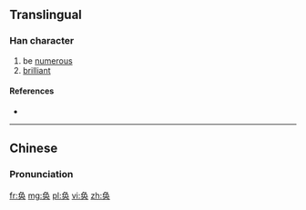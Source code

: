 {{also|奐}}
==Translingual==

===Han character===
{{Han char|rn=37|rad=大|as=04|sn=7|four=|canj=弓月大 (NBK), X弓月大 (XNBK)}}

# be [[numerous]]
# [[brilliant]]

====References====
* {{Han ref|kx=0250.161|hdz=10530.030|uh=5942|ud=22850}}

----

==Chinese==
{{zh-hanzi-box|奂|[[奐]]}}

===Pronunciation===
{{zh-pron
|m=huàn
|c=wun6
|mc=y
|oc=y
|ma=
|cat=a
}}

[[fr:奂]]
[[mg:奂]]
[[pl:奂]]
[[vi:奂]]
[[zh:奂]]